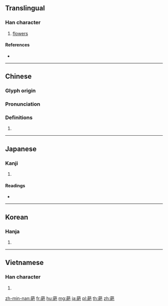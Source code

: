 {{character info/new}}
==Translingual==

===Han character===
{{Han char|rn=140|rad=艸|as=09|sn=15|four=44617|canj=THAU|ids=⿱艹皅}}

# [[flowers]]

====References====
* {{Han ref|kx=1045.320|dkj=31441|dj=1507.040|hdz=53251.060|uh=8469|ud=33897|bh=B8B4|bd=47284}}

----

==Chinese==
{{zh-forms}}

===Glyph origin===
{{Han etym}}

===Pronunciation===
{{zh-pron
|m=pā
|c=baa1,paa1
|mn=pha
|mc=y
|oc=y
|ma=
|cat=n
}}

===Definitions===
{{zh-hanzi}}

# {{rfdef|lang=zh}}

----

==Japanese==

===Kanji===
{{ja-kanji|grade=|rs=艸09}}

# {{defn|lang=ja|sort=艸09}}

====Readings====
* {{ja-readings|on=[[は]] (ha)|kun=[[はな]] (hana)|nanori=}}

----

==Korean==

===Hanja===
{{ko-hanja|hangeul=파|eumhun=|rv=pa|mr=p'a|y=pha}}

# {{defn|lang=ko|sort=艸09}}

----

==Vietnamese==

===Han character===
{{vi-readings|rs=艸09| hanviet = ba}}

# {{defn|lang=vi|sort=艸09}}

[[zh-min-nan:葩]]
[[fr:葩]]
[[hu:葩]]
[[mg:葩]]
[[ja:葩]]
[[pl:葩]]
[[th:葩]]
[[zh:葩]]